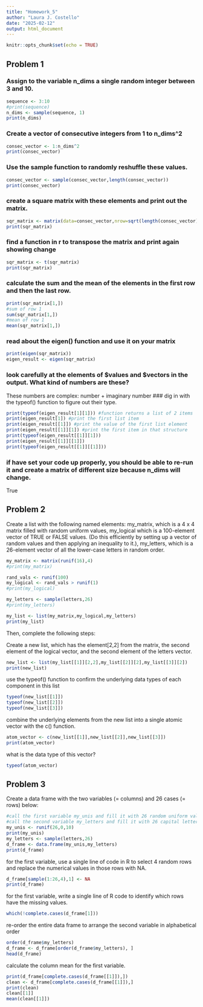 ```yaml
---
title: "Homework_5"
author: "Laura J. Costello"
date: "2025-02-12"
output: html_document
---
```


```r
knitr::opts_chunk$set(echo = TRUE)
```

## Problem 1
### Assign to the variable n_dims a single random integer between 3 and 10.
```r
sequence <- 3:10
#print(sequence)
n_dims <- sample(sequence, 1)
print(n_dims)
```
### Create a vector of consecutive integers from 1 to n_dims^2
```r
consec_vector <- 1:n_dims^2
print(consec_vector)
```
### Use the sample function to randomly reshuffle these values.
```r
consec_vector <- sample(consec_vector,length(consec_vector))
print(consec_vector)
```
### create a square matrix with these elements and print out the matrix.
```r
sqr_matrix <- matrix(data=consec_vector,nrow=sqrt(length(consec_vector)))
print(sqr_matrix)
```
### find a function in r to transpose the matrix and print again showing change
```r
sqr_matrix <- t(sqr_matrix)
print(sqr_matrix)
```
### calculate the sum and the mean of the elements in the first row and then the last row.
```r
print(sqr_matrix[1,])
#sum of row 1
sum(sqr_matrix[1,])
#mean of row 1
mean(sqr_matrix[1,])
```
### read about the eigen() function and use it on your matrix
```r
print(eigen(sqr_matrix))
eigen_result <- eigen(sqr_matrix)
```
### look carefully at the elements of $values and $vectors in the output. What kind of numbers are these?
These numbers are complex: number + imaginary number
### dig in with the typeof() function to figure out their type.
```r
print(typeof(eigen_result[1][1])) #function returns a list of 2 items
print(eigen_result[1]) #print the first list item
print(eigen_result[[1]]) #print the value of the first list element
print(eigen_result[[1]][1]) #print the first item in that structure
print(typeof(eigen_result[[1]][1]))
print(eigen_result[[1]][[1]])
print(typeof(eigen_result[[1]][[1]]))
```
### if have set your code up properly, you should be able to re-run it and create a matrix of different size because n_dims will change.
True


## Problem 2
Create a list with the following named elements: my_matrix, which is a 4 x 4 matrix filled with random uniform values, my_logical which is a 100-element vector of TRUE or FALSE values. (Do this efficiently by setting up a vector of random values and then applying an inequality to it.), my_letters, which is a 26-element vector of all the lower-case letters in random order.
```r
my_matrix <- matrix(runif(16),4)
#print(my_matrix)

rand_vals <- runif(100)
my_logical <- rand_vals > runif(1)
#print(my_logical)

my_letters <- sample(letters,26)
#print(my_letters)

my_list <- list(my_matrix,my_logical,my_letters)
print(my_list)
```

Then, complete the following steps:

Create a new list, which has the element[2,2] from the matrix, the second element of the logical vector, and the second element of the letters vector.

```r
new_list <- list(my_list[[1]][2,2],my_list[[2]][2],my_list[[3]][2])
print(new_list)
```

use the typeof() function to confirm the underlying data types of each component in this list

```r
typeof(new_list[[1]])
typeof(new_list[[2]])
typeof(new_list[[3]])
```
combine the underlying elements from the new list into a single atomic vector with the c() function.

```r
atom_vector <- c(new_list[[1]],new_list[[2]],new_list[[3]])
print(atom_vector)
```

what is the data type of this vector?

```r
typeof(atom_vector)
```
## Problem 3

Create a data frame with the two variables (= columns) and 26 cases (= rows) below:

```r
#call the first variable my_unis and fill it with 26 random uniform values from 0 to 10
#call the second variable my_letters and fill it with 26 capital letters in random order.
my_unis <- runif(26,0,10)
print(my_unis)
my_letters <- sample(letters,26)
d_frame <- data.frame(my_unis,my_letters)
print(d_frame)
```

for the first variable, use a single line of code in R to select 4 random rows and replace the numerical values in those rows with NA.

```r
d_frame[sample(1:26,4),1] <- NA
print(d_frame)
```

for the first variable, write a single line of R code to identify which rows have the missing values.

```r
which(!complete.cases(d_frame[1]))
```

re-order the entire data frame to arrange the second variable in alphabetical order

```r
order(d_frame$my_letters)
d_frame <- d_frame[order(d_frame$my_letters), ]
head(d_frame)
```

calculate the column mean for the first variable.

```r
print(d_frame[complete.cases(d_frame[[1]]),])
clean <- d_frame[complete.cases(d_frame[[1]]),]
print(clean)
clean[[1]]
mean(clean[[1]])
```
